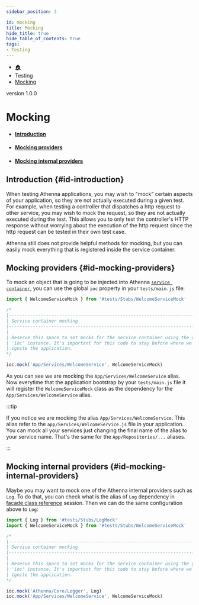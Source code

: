 ```yaml
---
sidebar_position: 3

id: mocking
title: Mocking
hide_title: true
hide_table_of_contents: true
tags:
- Testing
---
```


<nav aria-label="breadcrumbs">
    <ul class="breadcrumbs">
        <li class="breadcrumbs__item">
            <a class="breadcrumbs__link" href="/">🏠</a>
        </li>
        <li class="breadcrumbs__item">
            <a class="breadcrumbs__link">Testing</a>
        </li>
        <li class="breadcrumbs__item">
            <a class="breadcrumbs__link" href="/docs/testing/mocking">Mocking</a>
        </li>
    </ul>
</nav>

<span class="badge badge--secondary margin-top-bot">version 1.0.0</span>


# Mocking

- #### [Introduction](#id-introduction)
- #### [Mocking providers](#id-mocking-providers)
- #### [Mocking internal providers](#id-mocking-internal-providers)

## Introduction {#id-introduction}

When testing Athenna applications, you may wish to "mock" certain aspects of your application, so they are not actually
executed during a given test. For example, when testing a controller that dispatches a http request to other service, you
may wish to mock the request, so they are not actually executed during the test. This allows you to only test the controller's
HTTP response without worrying about the execution of the http request since the http request can be tested in their own test case.

Athenna still does not provide helpful methods for mocking, but you can easily mock everything that is registered inside
the service container.

## Mocking providers {#id-mocking-providers}

To mock an object that is going to be injected into Athenna [`service container`](/docs/architecture-concepts/container),
you can use the global `ioc` property in your `tests/main.js` file:

```javascript
import { WelcomeServiceMock } from '#tests/Stubs/WelcomeServiceMock'

/*
|--------------------------------------------------------------------------
| Service container mocking
|--------------------------------------------------------------------------
|
| Reserve this space to set mocks for the service container using the global
| 'ioc' instance. It's important for this code to stay before where we
| ignite the application.
*/

ioc.mock('App/Services/WelcomeService', WelcomeServiceMock)
```

As you can see we are mocking the `App/Services/WelcomeService` alias. Now everytime that the application bootstrap by your
`tests/main.js` file it will register the `WelcomeServiceMock` class as the dependency for the `App/Services/WelcomeService` alias.

:::tip

If you notice we are mocking the alias `App/Services/WelcomeService`. This alias refer to the `app/Services/WelcomeService.js` file
in your application. You can mock all your services just changing the final name of the alias to your service name. That's the same
for the `App/Repositories/...` aliases.

:::

## Mocking internal providers {#id-mocking-internal-providers}

Maybe you may want to mock one of the Athenna internal providers such as `Log`. To do that, you can check what is the alias
of `Log` dependency in [facade class reference](/docs/architecture-concepts/facades#id-facade-class-reference) session.
Then we can do the same configuration above to `Log`:

```javascript
import { Log } from '#tests/Stubs/LogMock'
import { WelcomeServiceMock } from '#tests/Stubs/WelcomeServiceMock'

/*
|--------------------------------------------------------------------------
| Service container mocking
|--------------------------------------------------------------------------
|
| Reserve this space to set mocks for the service container using the global
| 'ioc' instance. It's important for this code to stay before where we
| ignite the application.
*/

ioc.mock('Athenna/Core/Logger', Log)
ioc.mock('App/Services/WelcomeService', WelcomeServiceMock)
```


